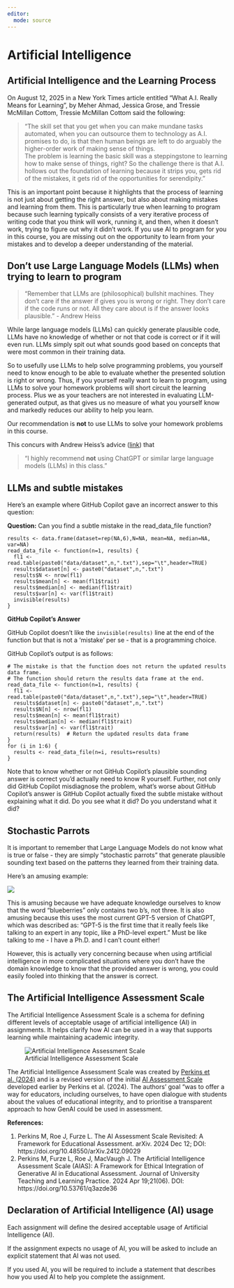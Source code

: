 ```yaml
---
editor: 
  mode: source
---
```


# Artificial Intelligence

## Artificial Intelligence and the Learning Process

On August 12, 2025 in a New York Times article entitled "What A.I. Really Means for Learning", by Meher Ahmad, Jessica Grose, and Tressie McMillan Cottom, Tressie McMillan Cottom said the following:

> "The skill set that you get when you can make mundane tasks automated, when you can outsource them to technology as A.I. promises to do, is that then human beings are left to do arguably the higher-order work of making sense of things.      
> The problem is learning the basic skill was a steppingstone to learning how to make sense of things, right? So the challenge there is that A.I. hollows out the foundation of learning because it strips you, gets rid of the mistakes, it gets rid of the opportunities for serendipity."

This is an important point because it highlights that the process of learning is not just about getting the right answer, but also about making mistakes and learning from them. This is particularly true when learning to program because such learning typically consists of a very iterative process of writing code that you think will work, running it, and then, when it doesn't work, trying to figure out why it didn't work. If you use AI to program for you in this course, you are missing out on the opportunity to learn from your mistakes and to develop a deeper understanding of the material.

## Don't use Large Language Models (LLMs) when trying to learn to program

> "Remember that LLMs are (philosophical) bullshit machines. They don’t care if the answer if gives you is wrong or right. They don’t care if the code runs or not. All they care about is if the answer looks plausible." - Andrew Heiss

While large language models (LLMs) can quickly generate plausible code, LLMs have no knowledge of whether or not that code is correct or if it will even run. LLMs simply spit out what sounds good based on concepts that were most common in their training data.

So to usefully use LLMs to help solve programming problems, you yourself need to know enough to be able to evaluate whether the presented solution is right or wrong. Thus, if you yourself really want to learn to program, using LLMs to solve your homework problems will short circuit the learning process. Plus we as your teachers are not interested in evaluating LLM-generated output, as that gives us no measure of what you yourself know and markedly reduces our ability to help you learn.

Our recommendation is **not** to use LLMs to solve your homework problems in this course.

This concurs with Andrew Heiss's advice ([link](https://datavizf24.classes.andrewheiss.com/resource/ai-bs.html)) that

> "I highly recommend **not** using ChatGPT or similar large language models (LLMs) in this class."

## LLMs and subtle mistakes

Here's an example where GitHub Copilot gave an incorrect answer to this question:

**Question:** Can you find a subtle mistake in the read_data_file function?

```         
results <- data.frame(dataset=rep(NA,6),N=NA, mean=NA, median=NA, var=NA)
read_data_file <- function(n=1, results) {
  fl1 <- read.table(paste0("data/dataset",n,".txt"),sep="\t",header=TRUE)
  results$dataset[n] <- paste0("dataset",n,".txt")
  results$N <- nrow(fl1)
  results$mean[n] <- mean(fl1$trait)
  results$median[n] <- median(fl1$trait)
  results$var[n] <- var(fl1$trait)
  invisible(results)
}
```

**GitHub Copilot's Answer**

GitHub Copilot doesn't like the `invisible(results)` line at the end of the function but that is not a 'mistake' per se - that is a programming choice.

GitHub Copilot's output is as follows:

```         
# The mistake is that the function does not return the updated results data frame.
# The function should return the results data frame at the end.
read_data_file <- function(n=1, results) {
  fl1 <- read.table(paste0("data/dataset",n,".txt"),sep="\t",header=TRUE)
  results$dataset[n] <- paste0("dataset",n,".txt")
  results$N[n] <- nrow(fl1)
  results$mean[n] <- mean(fl1$trait)
  results$median[n] <- median(fl1$trait)
  results$var[n] <- var(fl1$trait)
  return(results)  # Return the updated results data frame
}
for (i in 1:6) {
  results <- read_data_file(n=i, results=results)
}
```

Note that to know whether or not GitHub Copilot's plausible sounding answer is correct you'd actually need to know R yourself. Further, not only did GitHub Copilot misdiagnose the problem, what's worse about GitHub Copilot's answer is GitHub Copilot actually fixed the subtle mistake without explaining what it did. Do you see what it did? Do you understand what it did?

## Stochastic Parrots

It is important to remember that Large Language Models do not know what is true or false - they are simply "stochastic parrots" that generate plausible sounding text based on the patterns they learned from their training data. 

Here's an amusing example:

![](img/ChatGPT_Blueberry.png)

This is amusing because we have adequate knowledge ourselves to know that the word "blueberries" only contains two b's, not three.  It is also amusing because this uses the most current GPT-5 version of ChatGPT, which was described as: "GPT-5 is the first time that it really feels like talking to an expert in any topic, like a PhD-level expert."   Must be like talking to me - I have a Ph.D. and I can't count either!

However, this is actually very concerning because when using artificial intelligence in more complicated situations where you don't have the domain knowledge to know that the provided answer is wrong, you could easily fooled into thinking that the answer is correct. 

## The Artificial Intelligence Assessment Scale

The Artificial Intelligence Assessment Scale is a schema for defining different levels of acceptable usage of artificial intelligence (AI) in assignments. It helps clarify how AI can be used in a way that supports learning while maintaining academic integrity.

![Artificial Intelligence Assessment Scale](img/ai-assessment-scale-large.png)

The Artificial Intelligence Assessment Scale was created by [Perkins et al. (2024)](https://doi.org/10.48550/arXiv.2412.09029) and is a revised version of the initial [AI Assessment Scale](https://doi.org/10.53761/q3azde36) developed earlier by Perkins et al. (2024). The authors' goal "was to offer a way for educators, including ourselves, to have open dialogue with students about the values of educational integrity, and to prioritise a transparent approach to how GenAI could be used in assessment.

**References:**

1.  Perkins M, Roe J, Furze L. The AI Assessment Scale Revisited: A Framework for Educational Assessment. arXiv. 2024 Dec 12; DOI: https://doi.org/10.48550/arXiv.2412.09029\
2.  Perkins M, Furze L, Roe J, MacVaugh J. The Artificial Intelligence Assessment Scale (AIAS): A Framework for Ethical Integration of Generative AI in Educational Assessment. Journal of University Teaching and Learning Practice. 2024 Apr 19;21(06). DOI: https://doi.org/10.53761/q3azde36

## Declaration of Artificial Intelligence (AI) usage

Each assignment will define the desired acceptable usage of Artificial Intelligence (AI).

If the assignment expects no usage of AI, you will be asked to include an explicit statement that AI was not used.

If you used AI, you will be required to include a statement that describes how you used AI to help you complete the assignment.


